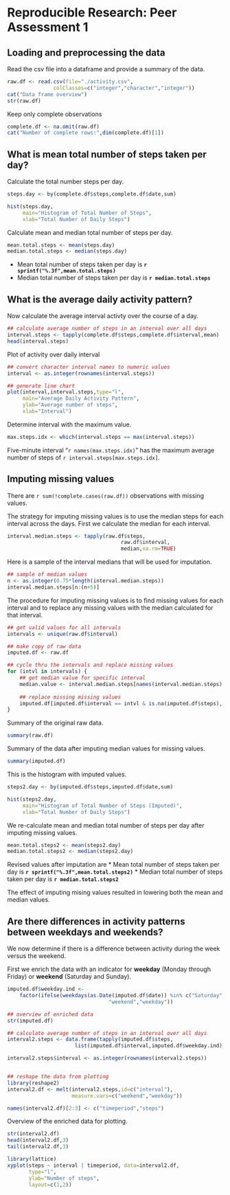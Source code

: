 # Reproducible Research: Peer Assessment 1


## Loading and preprocessing the data
Read the csv file into a dataframe and provide a summary of the data.
```r
raw.df <- read.csv(file="./activity.csv",
               colClasses=c("integer","character","integer"))
cat("Data frame overview")
str(raw.df)
```

Keep only complete observations
```r
complete.df <- na.omit(raw.df)
cat("Number of complete rows:",dim(complete.df)[1])
```


## What is mean total number of steps taken per day?
Calculate the total number steps per day.
```r
steps.day <- by(complete.df$steps,complete.df$date,sum)

```

```r
hist(steps.day,
     main="Histogram of Total Number of Steps",
     xlab="Total Number of Daily Steps")
````

Calculate mean and median total number of steps per day.
```r
mean.total.steps <- mean(steps.day)
median.total.steps <- median(steps.day)
```

* Mean total number of steps taken per day is **`r sprintf("%.3f",mean.total.steps)`**
* Median total number of steps taken per day is **`r median.total.steps`**


## What is the average daily activity pattern?
Now calculate the average interval activty over the course of a day.
```r
## calculate average number of steps in an interval over all days
interval.steps <- tapply(complete.df$steps,complete.df$interval,mean)
head(interval.steps)
```

Plot of activity over daily interval
```r
## convert character interval names to numeric values
interval <- as.integer(rownames(interval.steps))

## generate line chart
plot(interval,interval.steps,type="l",
     main="Average Daily Activity Pattern",
     ylab="Average number of steps",
     xlab="Interval")
```

Determine interval with the maximum value.
```r
max.steps.idx <- which(interval.steps == max(interval.steps))
```

Five-minute interval "`r names(max.steps.idx)`" has the maximum average number of steps of `r interval.steps[max.steps.idx]`.

## Imputing missing values
There are `r sum(!complete.cases(raw.df))` observations with missing values.

The strategy for imputing missing values is to use the median steps for each 
interval across the days.  First we calculate the median for each interval.

```r
interval.median.steps <- tapply(raw.df$steps,
                                     raw.df$interval,
                                     median,na.rm=TRUE)
```
Here is a sample of the interval medians that will be used for imputation.
```r
## sample of median values
n <- as.integer(0.75*length(interval.median.steps))
interval.median.steps[n:(n+5)]

```

The procedure for imputing missing values is to find missing values for each 
interval and to replace any missing values with the median calculated for that 
interval.

```r
## get valid values for all intervals
intervals <- unique(raw.df$interval)

## make copy of raw data
imputed.df <- raw.df

## cycle thru the intervals and replace missing values
for (intvl in intervals) {
    ## get median value for specific interval
    median.value <- interval.median.steps[names(interval.median.steps) == intvl]
    
    ## replace missing missing values
    imputed.df[imputed.df$interval == intvl & is.na(imputed.df$steps), "steps"] <- median.value
}
```

Summary of the original raw data.
```r
summary(raw.df)
```
Summary of the data after imputing median values for missing values.
```r
summary(imputed.df)
```

This is the histogram with imputed values.
```r
steps2.day <- by(imputed.df$steps,imputed.df$date,sum)
```
```r
hist(steps2.day,
     main="Histogram of Total Number of Steps (Imputed)",
     xlab="Total Number of Daily Steps")
```

We re-calculate mean and median total number of steps per day after imputing
missing values.
```r
mean.total.steps2 <- mean(steps2.day)
median.total.steps2 <- median(steps2.day)
```
Revised values after imputation are
* Mean total number of steps taken per day is **`r sprintf("%.3f",mean.total.steps2)`**
* Median total number of steps taken per day is **`r median.total.steps2`**

The effect of imputing mising values resulted in lowering both the mean and median
values.

## Are there differences in activity patterns between weekdays and weekends?

We now determine if there is a difference between activity during the week versus 
the weekend.

First we enrich the data with an indicator for **weekday** (Monday through Friday) 
or **weekend** (Saturday and Sunday).
```r
imputed.df$weekday.ind <- 
    factor(ifelse(weekdays(as.Date(imputed.df$date)) %in% c("Saturday","Sunday"),
                                 "weekend","weekday"))

## overview of enriched data
str(imputed.df)

## calculate average number of steps in an interval over all days
interval2.steps <- data.frame(tapply(imputed.df$steps,
                      list(imputed.df$interval,imputed.df$weekday.ind),mean))

interval2.steps$interval <- as.integer(rownames(interval2.steps))


## reshape the data from plotting
library(reshape2)
interval2.df <- melt(interval2.steps,id=c("interval"),
                     measure.vars=c("weekend","weekday"))

names(interval2.df)[2:3] <- c("timeperiod","steps")
```
Overview of the enriched data for plotting.
```r
str(interval2.df)
head(interval2.df,3)
tail(interval2.df,3)
```


```r
library(lattice)
xyplot(steps ~ interval | timeperiod, data=interval2.df,
       type="l",
       ylab="Number of steps",
       layout=c(1,2))
````

